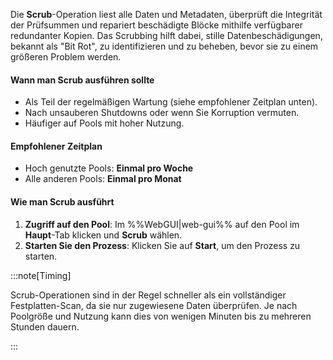 Die **Scrub**-Operation liest alle Daten und Metadaten, überprüft die Integrität der Prüfsummen und repariert beschädigte Blöcke mithilfe verfügbarer redundanter Kopien. Das Scrubbing hilft dabei, stille Datenbeschädigungen, bekannt als "Bit Rot", zu identifizieren und zu beheben, bevor sie zu einem größeren Problem werden.

<h4>Wann man Scrub ausführen sollte</h4>

- Als Teil der regelmäßigen Wartung (siehe empfohlener Zeitplan unten).
- Nach unsauberen Shutdowns oder wenn Sie Korruption vermuten.
- Häufiger auf Pools mit hoher Nutzung.

<h4>Empfohlener Zeitplan</h4>

- Hoch genutzte Pools: **Einmal pro Woche**
- Alle anderen Pools: **Einmal pro Monat**

<h4>Wie man Scrub ausführt</h4>

1. **Zugriff auf den Pool**: Im %%WebGUI|web-gui%% auf den Pool im **Haupt**-Tab klicken und **Scrub** wählen.
2. **Starten Sie den Prozess**: Klicken Sie auf **Start**, um den Prozess zu starten.

:::note\[Timing]

Scrub-Operationen sind in der Regel schneller als ein vollständiger Festplatten-Scan, da sie nur zugewiesene Daten überprüfen. Je nach Poolgröße und Nutzung kann dies von wenigen Minuten bis zu mehreren Stunden dauern.

:::
